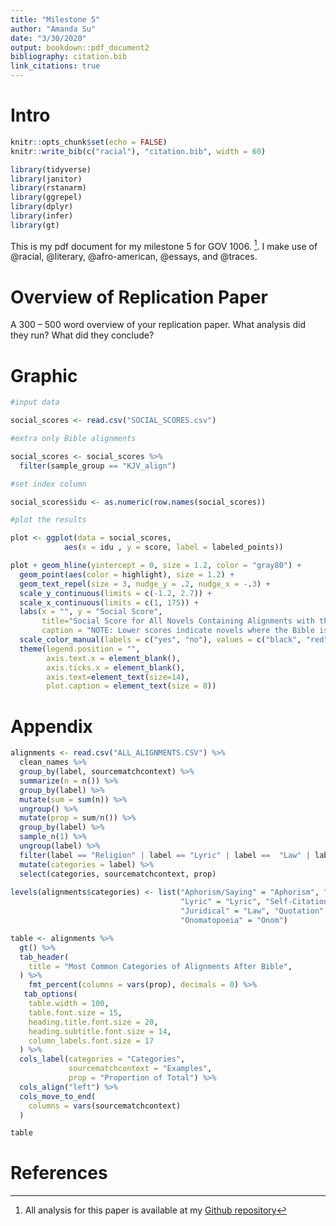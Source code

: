 ```yaml
---
title: "Milestone 5"
author: "Amanda Su"
date: "3/30/2020"
output: bookdown::pdf_document2
bibliography: citation.bib
link_citations: true
---
```


# Intro 
```r
knitr::opts_chunk$set(echo = FALSE)
knitr::write_bib(c("racial"), "citation.bib", width = 60)

library(tidyverse)
library(janitor)
library(rstanarm)
library(ggrepel)
library(dplyr)
library(infer)
library(gt)
```

This is my pdf document for my milestone 5 for GOV 1006. ^[All analysis for this paper is available at my [Github repository](https://github.com/amanda-y-su/race-writing-computation)]. I make use of @racial, @literary, @afro-american, @essays, and @traces.

# Overview of Replication Paper 
A 300 – 500 word overview of your replication paper. What analysis did they run? What did they conclude?


# Graphic

```r

#input data

social_scores <- read.csv("SOCIAL_SCORES.csv")

#extra only Bible alignments

social_scores <- social_scores %>% 
  filter(sample_group == "KJV_align")

#set index column

social_scores$idu <- as.numeric(row.names(social_scores))

#plot the results

plot <- ggplot(data = social_scores, 
            aes(x = idu , y = score, label = labeled_points))

plot + geom_hline(yintercept = 0, size = 1.2, color = "gray80") +
  geom_point(aes(color = highlight), size = 1.2) + 
  geom_text_repel(size = 3, nudge_y = .2, nudge_x = -.3) +
  scale_y_continuous(limits = c(-1.2, 2.7)) +
  scale_x_continuous(limits = c(1, 175)) +
  labs(x = "", y = "Social Score", 
       title="Social Score for All Novels Containing Alignments with the Bible", 
       caption = "NOTE: Lower scores indicate novels where the Bible is less frequently cited in a 'social' way, as we define the term. \nScores closer to zero indicate novels where the 'social' and 'non-social' contexts are split evenly, as in James Baldwin's \nGo Tell it to the Mountain.\n\n Data obtained from 'Race, Writing, and Computation: Racial Difference and the US Novel' \nby Richard So, Hoyt Long, and Yuancheng Zhu") +
  scale_color_manual(labels = c("yes", "no"), values = c("black", "red")) +
  theme(legend.position = "", 
        axis.text.x = element_blank(), 
        axis.ticks.x = element_blank(), 
        axis.text=element_text(size=14), 
        plot.caption = element_text(size = 8))

```


# Appendix

```r

alignments <- read.csv("ALL_ALIGNMENTS.CSV") %>%
  clean_names %>%
  group_by(label, sourcematchcontext) %>%
  summarize(n = n()) %>%
  group_by(label) %>%
  mutate(sum = sum(n)) %>%
  ungroup() %>%
  mutate(prop = sum/n()) %>%
  group_by(label) %>%
  sample_n(1) %>%
  ungroup(label) %>%
  filter(label == "Religion" | label == "Lyric" | label ==  "Law" | label == "Quote" | label ==  "Aphorism" | label == "Onom" | label == "SelfCite") %>%
  mutate(categories = label) %>%
  select(categories, sourcematchcontext, prop)
  
levels(alignments$categories) <- list("Aphorism/Saying" = "Aphorism", "Religious" = "Religion", 
                                      "Lyric" = "Lyric", "Self-Citation" = "SelfCite", 
                                      "Juridical" = "Law", "Quotation" = "Quote", 
                                      "Onomatopoeia" = "Onom")

table <- alignments %>%
  gt() %>%
  tab_header(
    title = "Most Common Categories of Alignments After Bible",
  ) %>%
    fmt_percent(columns = vars(prop), decimals = 0) %>%
   tab_options(
    table.width = 100,
    table.font.size = 15,
    heading.title.font.size = 20,
    heading.subtitle.font.size = 14,
    column_labels.font.size = 17
  ) %>%
  cols_label(categories = "Categories", 
             sourcematchcontext = "Examples", 
             prop = "Proportion of Total") %>%
  cols_align("left") %>%
  cols_move_to_end(
    columns = vars(sourcematchcontext)
  )

table
```


# References
